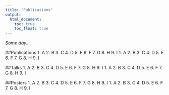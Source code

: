 ```yaml
---
title: "Publications"
output:
  html_document:
    toc: true
    toc_float: true
---
```



*Some day...*



##Publications
1. A
2. B
3. C
4. D
5. E
6. F
7. G
8. H 
9. I
1. A
2. B
3. C
4. D
5. E
6. F
7. G
8. H 
9. I


##Talks
1. A
2. B
3. C
4. D
5. E
6. F
7. G
8. H 
9. I
1. A
2. B
3. C
4. D
5. E
6. F
7. G
8. H 
9. I

##Posters
1. A
2. B
3. C
4. D
5. E
6. F
7. G
8. H 
9. I
1. A
2. B
3. C
4. D
5. E
6. F
7. G
8. H 
9. I

